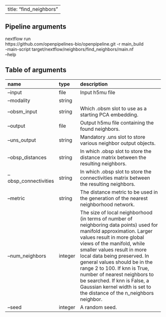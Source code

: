 
---
title: "find_neighbors"
---

## Pipeline arguments

nextflow run \
https://github.com/openpipelines-bio/openpipeline.git -r main_build \
-main-script target/nextflow/neighbors/find_neighbors/main.nf \
--help

## Table of arguments

| name                  | type    | description                                                                                                                                                                                                                                                                                                                                                                                                                                            |
|:----------------------|:--------|:-------------------------------------------------------------------------------------------------------------------------------------------------------------------------------------------------------------------------------------------------------------------------------------------------------------------------------------------------------------------------------------------------------------------------------------------------------|
| --input               | file    | Input h5mu file                                                                                                                                                                                                                                                                                                                                                                                                                                        |
| --modality            | string  |                                                                                                                                                                                                                                                                                                                                                                                                                                                        |
| --obsm_input          | string  | Which .obsm slot to use as a starting PCA embedding.                                                                                                                                                                                                                                                                                                                                                                                                   |
| --output              | file    | Output h5mu file containing the found neighbors.                                                                                                                                                                                                                                                                                                                                                                                                       |
| --uns_output          | string  | Mandatory .uns slot to store various neighbor output objects.                                                                                                                                                                                                                                                                                                                                                                                          |
| --obsp_distances      | string  | In which .obsp slot to store the distance matrix between the resulting neighbors.                                                                                                                                                                                                                                                                                                                                                                      |
| --obsp_connectivities | string  | In which .obsp slot to store the connectivities matrix between the resulting neighbors.                                                                                                                                                                                                                                                                                                                                                                |
| --metric              | string  | The distance metric to be used in the generation of the nearest neighborhood network.                                                                                                                                                                                                                                                                                                                                                                  |
| --num_neighbors       | integer | The size of local neighborhood (in terms of number of neighboring data points) used for manifold approximation. Larger values result in more global views of the manifold, while smaller values result in more local data being preserved. In general values should be in the range 2 to 100. If knn is True, number of nearest neighbors to be searched. If knn is False, a Gaussian kernel width is set to the distance of the n_neighbors neighbor. |
| --seed                | integer | A random seed.                                                                                                                                                                                                                                                                                                                                                                                                                                         |